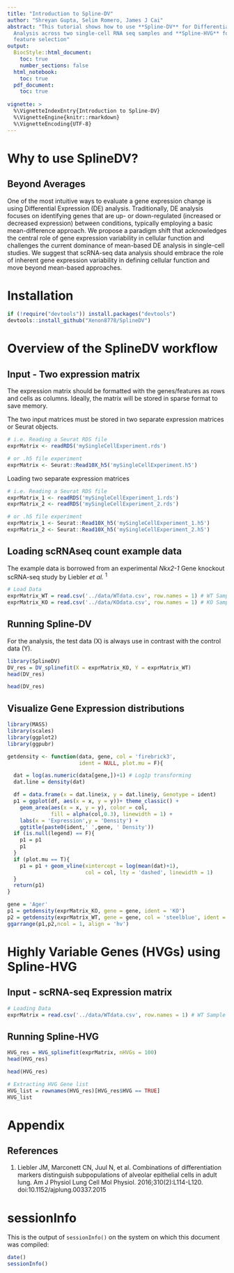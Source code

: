 ---
title: "Introduction to Spline-DV"
author: "Shreyan Gupta, Selim Romero, James J Cai"
abstract: "This tutorial shows how to use **Spline-DV** for Differential Variability
  Analysis across two single-cell RNA seq samples and **Spline-HVG** for highly variable
  feature selection"
output:
  BiocStyle::html_document:
    toc: true
    number_sections: false
  html_notebook:
    toc: true
  pdf_document:
    toc: true
    
vignette: >
  %\VignetteIndexEntry{Introduction to Spline-DV}
  %\VignetteEngine{knitr::rmarkdown}
  %\VignetteEncoding{UTF-8}
---

# Why to use SplineDV? 
## Beyond Averages
One of the most intuitive ways to evaluate a gene expression change is using Differential Expression (DE) analysis. Traditionally, DE analysis focuses on identifying genes that are up- or down-regulated (increased or decreased expression) between conditions, typically employing a basic mean-difference approach. We propose a paradigm shift that acknowledges the central role of gene expression variability in cellular function and challenges the current dominance of mean-based DE analysis in single-cell studies. We suggest that scRNA-seq data analysis should embrace the role of inherent gene expression variability in defining cellular function and move beyond mean-based approaches. 

# Installation
```{r Installation}
if (!require("devtools")) install.packages("devtools")
devtools::install_github("Xenon8778/SplineDV")
```


# Overview of the SplineDV workflow 
## Input - Two expression matrix 
The expression matrix should be formatted with the genes/features as rows and cells as columns.  Ideally, the matrix will be stored in sparse format to save memory.

The two input matrices must be stored in two separate expression matrices or Seurat objects.

```{r loadingSingleExprMat, eval=FALSE}
# i.e. Reading a Seurat RDS file
exprMatrix <- readRDS('mySingleCellExperiment.rds')

# or .h5 file experiment
exprMatrix <- Seurat::Read10X_h5('mySingleCellExperiment.h5')
```

Loading two separate expression matrices
```{r loadingSeparateExprMat, eval=FALSE}
# i.e. Reading a Seurat RDS file
exprMatrix_1 <- readRDS('mySingleCellExperiment_1.rds')
exprMatrix_2 <- readRDS('mySingleCellExperiment_2.rds')

# or .h5 file experiment
exprMatrix_1 <- Seurat::Read10X_h5('mySingleCellExperiment_1.h5')
exprMatrix_2 <- Seurat::Read10X_h5('mySingleCellExperiment_2.h5')
```

## Loading scRNAseq count example data
The example data is borrowed from an experimental *Nkx2-1* Gene knockout scRNA-seq study by Liebler *et al.* ^1^

```{r loadingExampledata}
# Load Data
exprMatrix_WT = read.csv('../data/WTdata.csv', row.names = 1) # WT Sample
exprMatrix_KO = read.csv('../data/KOdata.csv', row.names = 1) # KO Sample
```

## Running Spline-DV
For the analysis, the test data (X) is always use in contrast with the control data (Y).
```{r runSplineDV, results='hide'}
library(SplineDV)
DV_res = DV_splinefit(X = exprMatrix_KO, Y = exprMatrix_WT)
head(DV_res)
```

```{r showResults, echo=FALSE}
head(DV_res)
```

## Visualize Gene Expression distributions

```{r}
library(MASS)
library(scales)
library(ggplot2)
library(ggpubr)

getdensity <- function(data, gene, col = 'firebrick3',
                       ident = NULL, plot.mu = F){

  dat = log(as.numeric(data[gene,])+1) # Log1p transforming
  dat.line = density(dat)

  df = data.frame(x = dat.line$x, y = dat.line$y, Genotype = ident)
  p1 = ggplot(df, aes(x = x, y = y))+ theme_classic() +
    geom_area(aes(x = x, y = y), color = col,
              fill = alpha(col,0.3), linewidth = 1) +
    labs(x = 'Expression',y = 'Density') +
    ggtitle(paste0(ident,' ',gene, ' Density'))
  if (is.null(legend) == F){
    p1 = p1
    p1
  }
  if (plot.mu == T){
    p1 = p1 + geom_vline(xintercept = log(mean(dat)+1),
                         col = col, lty = 'dashed', linewidth = 1)
  }
  return(p1)
}

gene = 'Ager'
p1 = getdensity(exprMatrix_KO, gene = gene, ident = 'KO')
p2 = getdensity(exprMatrix_WT, gene = gene, col = 'steelblue', ident = 'WT')
ggarrange(p1,p2,ncol = 1, align = 'hv')
```

 
# Highly Variable Genes (HVGs) using Spline-HVG 
## Input - scRNA-seq Expression matrix 
```{r}
# Loading Data
exprMatrix = read.csv('../data/WTdata.csv', row.names = 1) # WT Sample
```
## Running Spline-HVG
```{r runSplineHVG, results='hide'}
HVG_res = HVG_splinefit(exprMatrix, nHVGs = 100)
head(HVG_res)
```

```{r showHVGResults, echo=FALSE}
head(HVG_res)
```

```{r showHVGList}
# Extracting HVG Gene list
HVG_list = rownames(HVG_res)[HVG_res$HVG == TRUE]
HVG_list
```

# Appendix
## References
1. Liebler JM, Marconett CN, Juul N, et al. Combinations of differentiation markers distinguish subpopulations of alveolar epithelial cells in adult lung. Am J Physiol Lung Cell Mol Physiol. 2016;310(2):L114-L120. doi:10.1152/ajplung.00337.2015

# sessionInfo
This is the output of `sessionInfo()` on the system on which this document was compiled:
```{r}
date()
sessionInfo()
```
